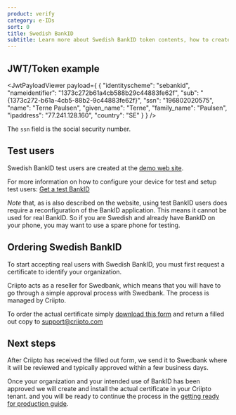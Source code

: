 ```yaml
---
product: verify
category: e-IDs
sort: 0
title: Swedish BankID
subtitle: Learn more about Swedish BankID token contents, how to create test users and how to gain access to production.
---
```



## JWT/Token example

<JwtPayloadViewer
  payload={
    {
      "identityscheme": "sebankid",
      "nameidentifier": "1373c272b61a4cb588b29c44883fe62f",
      "sub": "{1373c272-b61a-4cb5-88b2-9c44883fe62f}",
      "ssn": "196802020575",
      "name": "Terne Paulsen",
      "given_name": "Terne",
      "family_name": "Paulsen",
      "ipaddress": "77.241.128.160",
      "country": "SE"
    }
  }
/>

The `ssn` field is the social security number.

## Test users

Swedish BankID test users are created at the <a href="https://demo.bankid.com/" target="_blank">demo web site</a>.   

For more information on how to configure your device for test and setup test users: <a href="https://www.bankid.com/en/utvecklare/test/skaffa-testbankid" target="_blank">Get a test BankID</a>

_Note_ that, as is also described on the website, using test BankID users does require a reconfiguration of the BankID application. This means it cannot be used for real BankID. So if you are Swedish and already have BankID on your phone, you may want to use a spare phone for testing.

## Ordering Swedish BankID

To start accepting real users with Swedish BankID, you must first request a certificate to identify your organization.

Criipto acts as a reseller for Swedbank, which means that you will have to go through a simple approval process with Swedbank. The process is managed by Criipto.


To order the actual certificate simply <a href={template} download>download this form</a> and return a filled out copy to <a href="mailto:support@criipto.com?subject=Swedish BankID for ...">support@criipto.com</a>

## Next steps

After Criipto has received the filled out form, we send it to Swedbank where it will be reviewed and typically approved within a few business days.

Once your organization and your intended use of BankID has been approved we will create and install the actual certificate in your Criipto tenant. and you will be ready to continue the process in the [getting ready for production guide](/verify/guides/production).


